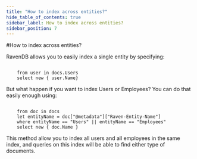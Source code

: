 ```yaml
---
title: "How to index across entities?"
hide_table_of_contents: true
sidebar_label: How to index across entities?
sidebar_position: 7
---
```



#How to index across entities?

RavenDB allows you to easily index a single entity by specifying:
```

    from user in docs.Users
    select new { user.Name}
```
But what happen if you want to index Users or Employees? You can do that easily enough using:
```

    from doc in docs
    let entityName = doc["@metadata"]["Raven-Entity-Name"]
    where entityName == "Users" || entityName == "Employees"
    select new { doc.Name }
```
This method allow you to index all users and all employees in the same index, and queries on this index will be able to find either type of documents.